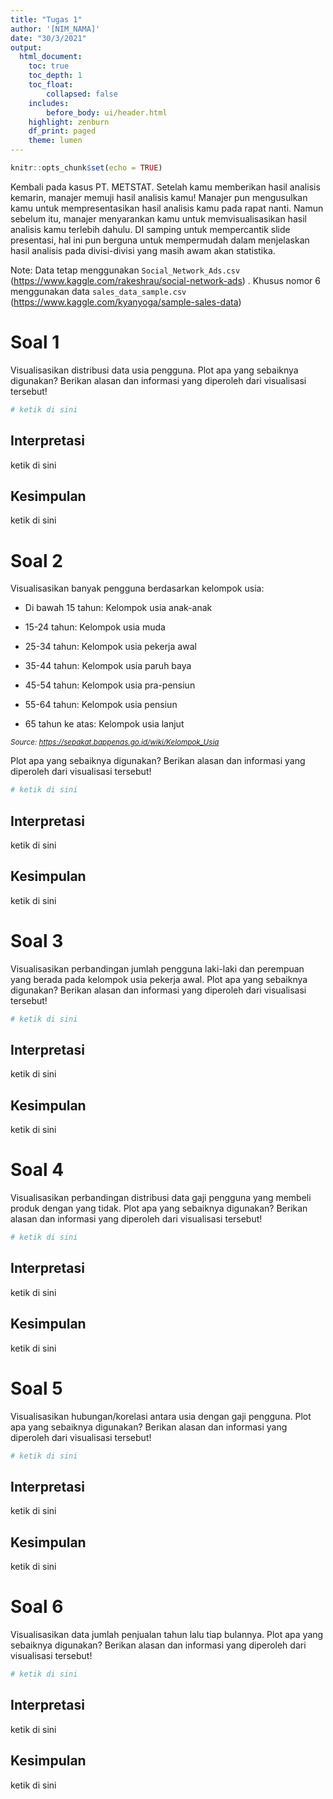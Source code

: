 ```yaml
---
title: "Tugas 1"
author: '[NIM_NAMA]'
date: "30/3/2021"
output:
  html_document: 
    toc: true
    toc_depth: 1
    toc_float: 
        collapsed: false
    includes:
        before_body: ui/header.html
    highlight: zenburn
    df_print: paged
    theme: lumen
---
```


```r
knitr::opts_chunk$set(echo = TRUE)
```

Kembali pada kasus PT. METSTAT. Setelah kamu memberikan hasil analisis kemarin, manajer memuji hasil analisis kamu! Manajer pun mengusulkan kamu untuk mempresentasikan hasil analisis kamu pada rapat nanti. Namun sebelum itu, manajer menyarankan kamu untuk memvisualisasikan hasil analisis kamu terlebih dahulu. DI samping untuk mempercantik slide presentasi, hal ini pun berguna untuk mempermudah dalam menjelaskan hasil analisis pada divisi-divisi yang masih awam akan statistika.

Note: Data tetap menggunakan `Social_Network_Ads.csv` (<https://www.kaggle.com/rakeshrau/social-network-ads>) . Khusus nomor 6 menggunakan data `sales_data_sample.csv` (<https://www.kaggle.com/kyanyoga/sample-sales-data>)

# Soal 1 {.tabset}

Visualisasikan distribusi data usia pengguna. Plot apa yang sebaiknya digunakan? Berikan alasan dan informasi yang diperoleh dari visualisasi tersebut!

```r
# ketik di sini
```

## Interpretasi

ketik di sini

## Kesimpulan

ketik di sini

# Soal 2 {.tabset}

Visualisasikan banyak pengguna berdasarkan kelompok usia:

-   Di bawah 15 tahun: Kelompok usia anak-anak

-   15-24 tahun: Kelompok usia muda

-   25-34 tahun: Kelompok usia pekerja awal

-   35-44 tahun: Kelompok usia paruh baya

-   45-54 tahun: Kelompok usia pra-pensiun

-   55-64 tahun: Kelompok usia pensiun

-   65 tahun ke atas: Kelompok usia lanjut

~*Source: <https://sepakat.bappenas.go.id/wiki/Kelompok_Usia>*~

Plot apa yang sebaiknya digunakan? Berikan alasan dan informasi yang diperoleh dari visualisasi tersebut!

```r
# ketik di sini
```

## Interpretasi

ketik di sini

## Kesimpulan

ketik di sini

# Soal 3 {.tabset}

Visualisasikan perbandingan jumlah pengguna laki-laki dan perempuan yang berada pada kelompok usia pekerja awal. Plot apa yang sebaiknya digunakan? Berikan alasan dan informasi yang diperoleh dari visualisasi tersebut!

```r
# ketik di sini
```

## Interpretasi

ketik di sini

## Kesimpulan

ketik di sini

# Soal 4 {.tabset}

Visualisasikan perbandingan distribusi data gaji pengguna yang membeli produk dengan yang tidak. Plot apa yang sebaiknya digunakan? Berikan alasan dan informasi yang diperoleh dari visualisasi tersebut!

```r
# ketik di sini
```

## Interpretasi

ketik di sini

## Kesimpulan

ketik di sini

# Soal 5 {.tabset}

Visualisasikan hubungan/korelasi antara usia dengan gaji pengguna. Plot apa yang sebaiknya digunakan? Berikan alasan dan informasi yang diperoleh dari visualisasi tersebut!

```r
# ketik di sini
```

## Interpretasi

ketik di sini

## Kesimpulan

ketik di sini

# Soal 6 {.tabset}

Visualisasikan data jumlah penjualan tahun lalu tiap bulannya. Plot apa yang sebaiknya digunakan? Berikan alasan dan informasi yang diperoleh dari visualisasi tersebut!

```r
# ketik di sini
```

## Interpretasi

ketik di sini

## Kesimpulan

ketik di sini
